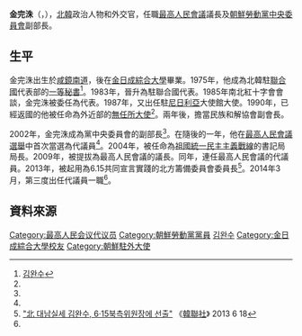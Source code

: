 {{noteTA
|G1=Country
|1=zh:北朝鮮; zh-cn:朝鲜; zh-tw:北韓; zh-hk:北韓; zh-sg:朝鲜;
}}

'''金完洙'''（{{lang-ko|김완수}}，{{bd|1939年|5月10日||}}），[[北韓|北韓]]政治人物和外交官，任職[[最高人民會議|最高人民會議]]議長及[[朝鮮勞動黨中央委員會|朝鮮勞動黨中央委員會]]副部長。

==生平==
金完洙出生於[[咸鏡南道|咸鏡南道]]，後在[[金日成綜合大學|金日成綜合大學]]畢業。1975年，他成為北韓駐[[聯合國|聯合國]]代表部的[[外交官銜|一等秘書]]<ref name="unikorea">[http://nkinfo.unikorea.go.kr/nkp/theme/viewPeople.do?pageIndex=3&nkpmno=151&nkPrsnKornm=&fromYear=&fromMonth=&toYear=&toMonth=&nkPrsnBirthGnacd=&nkPrsnSchulNm=&nkPrsnCareerCn=%EC%B5%9C%EA%B3%A0%EC%9D%B8%EB%AF%BC%ED%9A%8C%EC%9D%98+%EC%A0%9C13%EA%B8%B0+%EB%8C%80%EC%9D%98%EC%9B%90&nkOrgNm= 김완수]</ref>。1983年，晉升為駐聯合國代表。1985年南北紅十字會會談，金完洙被委任為代表。1987年，又出任駐[[尼日利亞|尼日利亞]]大使館大使。1990年，已經返國的他被任命為外近部的[[無任所大使|無任所大使]]<ref name="unikorea"/>。兩年後，擔當民族和解協會副會長。

2002年，金完洙成為黨中央委員會的副部長<ref name="unikorea"/>。在隨後的一年，他在[[2003年朝鮮民主主義人民共和國最高人民會議選舉|最高人民會議選舉]]中首次當選為代議員<ref name="unikorea"/>。2004年，被任命為[[祖國統一民主主義戰線|祖國統一民主主義戰線]]的書記局局長。2009年，被提拔為最高人民會議的議長。同年，連任最高人民會議的代議員。2013年，被起用為6.15共同宣言實踐的北方籌備委員會委員長<ref>[http://www.yonhapnews.co.kr/politics/2013/06/18/0511000000AKR20130618224600014.HTML "北 대남실세 김완수, 6·15북측위원장에 선출"] 《[[韓聯社|韓聯社]]》 2013 6 18</ref>。2014年3月，第三度出任代議員一職<ref name="unikorea"/>。

==資料來源==
{{reflist}}

[[Category:最高人民会议代议员|Category:最高人民会议代议员]]
[[Category:朝鮮勞動黨黨員|Category:朝鮮勞動黨黨員]]
[[Category:咸鏡南道出身人物|김완수]]
[[Category:金日成綜合大學校友|Category:金日成綜合大學校友]]
[[Category:朝鮮駐外大使|Category:朝鮮駐外大使]]